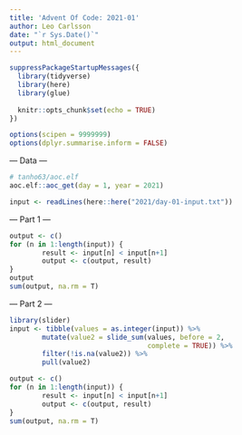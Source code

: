 ```yaml
---
title: 'Advent Of Code: 2021-01'
author: Leo Carlsson
date: "`r Sys.Date()`"
output: html_document
---
```


```r
suppressPackageStartupMessages({
  library(tidyverse)
  library(here)
  library(glue)
  
  knitr::opts_chunk$set(echo = TRUE)
})

options(scipen = 9999999)
options(dplyr.summarise.inform = FALSE)
```

--- Data ---
```r
# tanho63/aoc.elf
aoc.elf::aoc_get(day = 1, year = 2021)
```

```r
input <- readLines(here::here("2021/day-01-input.txt"))
```

--- Part 1 ---
```r

output <- c()
for (n in 1:length(input)) {
        result <- input[n] < input[n+1]
        output <- c(output, result)
}
output
sum(output, na.rm = T)
```

--- Part 2 ---

```r
library(slider)
input <- tibble(values = as.integer(input)) %>% 
        mutate(value2 = slide_sum(values, before = 2,
                                  complete = TRUE)) %>% 
        filter(!is.na(value2)) %>% 
        pull(value2)

output <- c()
for (n in 1:length(input)) {
        result <- input[n] < input[n+1]
        output <- c(output, result)
}
sum(output, na.rm = T)
```

